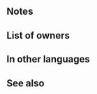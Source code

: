 {{Special
|tagid=SID_双刃
|charge=2
|effect=Boosts damage by 40% of unit's Res. Disables non-Special skills that "reduce damage by X%."
|cost=500
|exclusive=1
|required=Iceberg
|canUseMove={{MoveList|All}}
|canUseWeapon={{WeaponList|exclude=staff}}
|properties=random_owner,offensive_special
}}
==Notes==
{{DamageBoost}}
{{DamageReductionNeutralization}}
==List of owners==
{{Skill Hero List}}
==In other languages==
{{OtherLanguages
|english=Twin Blades
|japanese=双刃
|german=Doppelklinge
|spanishEU=Hojas gemelas
|spanishLA=Hojas gemelas
|french=Lames jumelles
|italian=Lame gemelle
|chineseTW=雙刃
|portuguese=Lâminas gêmeas
}}
==See also==
{{See also skills|cond=(Description LIKE '%disables%reduce%damage by x%' OR Description LIKE '%neutralizes%reduce%damage by x%') AND Description LIKE '%non-Special%' AND Description NOT LIKE '%reduces the percentage%'}}
{{Specials Navbox}}